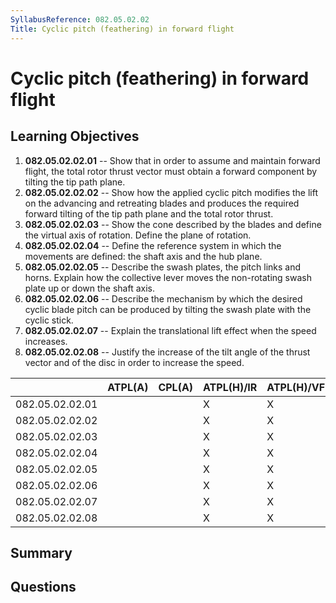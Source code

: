 ```yaml
---
SyllabusReference: 082.05.02.02
Title: Cyclic pitch (feathering) in forward flight
---
```


# Cyclic pitch (feathering) in forward flight

## Learning Objectives

1. **082.05.02.02.01** -- Show that in order to assume and maintain forward flight, the total rotor thrust vector must obtain a forward component by tilting the tip path plane.
2. **082.05.02.02.02** -- Show how the applied cyclic pitch modifies the lift on the advancing and retreating blades and produces the required forward tilting of the tip path plane and the total rotor thrust.
3. **082.05.02.02.03** -- Show the cone described by the blades and define the virtual axis of rotation. Define the plane of rotation.
4. **082.05.02.02.04** -- Define the reference system in which the movements are defined: the shaft axis and the hub plane.
5. **082.05.02.02.05** -- Describe the swash plates, the pitch links and horns. Explain how the collective lever moves the non-rotating swash plate up or down the shaft axis.
6. **082.05.02.02.06** -- Describe the mechanism by which the desired cyclic blade pitch can be produced by tilting the swash plate with the cyclic stick.
7. **082.05.02.02.07** -- Explain the translational lift effect when the speed increases.
8. **082.05.02.02.08** -- Justify the increase of the tilt angle of the thrust vector and of the disc in order to increase the speed.

|                 | ATPL(A) | CPL(A) | ATPL(H)/IR | ATPL(H)/VFR | CPL(H) | IR  | CBIR(A) |
| --------------- | ------- | ------ | ---------- | ----------- | ------ | --- | ------- |
| 082.05.02.02.01 |         |        | X          | X           | X      |     |         |
| 082.05.02.02.02 |         |        | X          | X           | X      |     |         |
| 082.05.02.02.03 |         |        | X          | X           | X      |     |         |
| 082.05.02.02.04 |         |        | X          | X           | X      |     |         |
| 082.05.02.02.05 |         |        | X          | X           | X      |     |         |
| 082.05.02.02.06 |         |        | X          | X           | X      |     |         |
| 082.05.02.02.07 |         |        | X          | X           | X      |     |         |
| 082.05.02.02.08 |         |        | X          | X           | X      |     |         |

## Summary

## Questions
